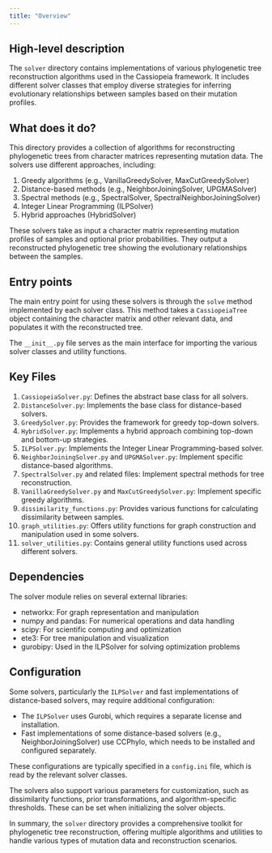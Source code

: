 ```yaml
---
title: "Overview"
---
```


## High-level description
The `solver` directory contains implementations of various phylogenetic tree reconstruction algorithms used in the Cassiopeia framework. It includes different solver classes that employ diverse strategies for inferring evolutionary relationships between samples based on their mutation profiles.

## What does it do?
This directory provides a collection of algorithms for reconstructing phylogenetic trees from character matrices representing mutation data. The solvers use different approaches, including:

1. Greedy algorithms (e.g., VanillaGreedySolver, MaxCutGreedySolver)
2. Distance-based methods (e.g., NeighborJoiningSolver, UPGMASolver)
3. Spectral methods (e.g., SpectralSolver, SpectralNeighborJoiningSolver)
4. Integer Linear Programming (ILPSolver)
5. Hybrid approaches (HybridSolver)

These solvers take as input a character matrix representing mutation profiles of samples and optional prior probabilities. They output a reconstructed phylogenetic tree showing the evolutionary relationships between the samples.

## Entry points
The main entry point for using these solvers is through the `solve` method implemented by each solver class. This method takes a `CassiopeiaTree` object containing the character matrix and other relevant data, and populates it with the reconstructed tree.

The `__init__.py` file serves as the main interface for importing the various solver classes and utility functions.

## Key Files
1. `CassiopeiaSolver.py`: Defines the abstract base class for all solvers.
2. `DistanceSolver.py`: Implements the base class for distance-based solvers.
3. `GreedySolver.py`: Provides the framework for greedy top-down solvers.
4. `HybridSolver.py`: Implements a hybrid approach combining top-down and bottom-up strategies.
5. `ILPSolver.py`: Implements the Integer Linear Programming-based solver.
6. `NeighborJoiningSolver.py` and `UPGMASolver.py`: Implement specific distance-based algorithms.
7. `SpectralSolver.py` and related files: Implement spectral methods for tree reconstruction.
8. `VanillaGreedySolver.py` and `MaxCutGreedySolver.py`: Implement specific greedy algorithms.
9. `dissimilarity_functions.py`: Provides various functions for calculating dissimilarity between samples.
10. `graph_utilities.py`: Offers utility functions for graph construction and manipulation used in some solvers.
11. `solver_utilities.py`: Contains general utility functions used across different solvers.

## Dependencies
The solver module relies on several external libraries:
- networkx: For graph representation and manipulation
- numpy and pandas: For numerical operations and data handling
- scipy: For scientific computing and optimization
- ete3: For tree manipulation and visualization
- gurobipy: Used in the ILPSolver for solving optimization problems

## Configuration
Some solvers, particularly the `ILPSolver` and fast implementations of distance-based solvers, may require additional configuration:

- The `ILPSolver` uses Gurobi, which requires a separate license and installation.
- Fast implementations of some distance-based solvers (e.g., NeighborJoiningSolver) use CCPhylo, which needs to be installed and configured separately.

These configurations are typically specified in a `config.ini` file, which is read by the relevant solver classes.

The solvers also support various parameters for customization, such as dissimilarity functions, prior transformations, and algorithm-specific thresholds. These can be set when initializing the solver objects.

In summary, the `solver` directory provides a comprehensive toolkit for phylogenetic tree reconstruction, offering multiple algorithms and utilities to handle various types of mutation data and reconstruction scenarios.